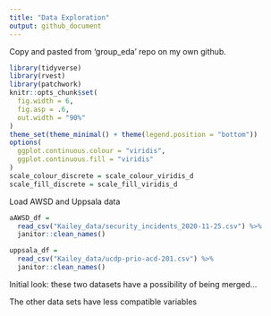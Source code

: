 ```yaml
---
title: "Data Exploration"
output: github_document
---
```


Copy and pasted from 'group_eda' repo on my own github. 

```r
library(tidyverse)
library(rvest)
library(patchwork)
knitr::opts_chunk$set(
  fig.width = 6, 
  fig.asp = .6, 
  out.width = "90%"
)
theme_set(theme_minimal() + theme(legend.position = "bottom"))
options(
  ggplot.continuous.colour = "viridis", 
  ggplot.continuous.fill = "viridis"
)
scale_colour_discrete = scale_colour_viridis_d
scale_fill_discrete = scale_fill_viridis_d
```

Load AWSD and Uppsala data 

```r
aAWSD_df = 
  read_csv("Kailey_data/security_incidents_2020-11-25.csv") %>% 
  janitor::clean_names()

uppsala_df =
  read_csv("Kailey_data/ucdp-prio-acd-201.csv") %>% 
  janitor::clean_names()
```

Initial look: these two datasets have a possibility of being merged...

The other data sets have less compatible variables
